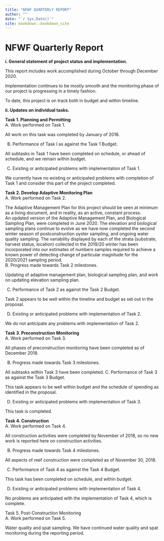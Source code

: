 ```yaml
--- 
title: "NFWF QUARTERLY REPORT"
author: ""
date: "`r Sys.Date()`"
site: bookdown::bookdown_site
---
```


# NFWF Quarterly Report  

**i.	General statement of project status and implementation.**  

This report includes work accomplished during October through December 2020. 

Implementation continues to be mostly smooth and the monitoring phase of our project is progressing in a timely fashion. 

To date, this project is on track both in budget and within timeline. 

**ii. Updates on individual tasks.** 
  
**Task 1.  Planning and Permitting**  
A.	Work performed on Task 1. 

All work on this task was completed by January of 2018.  

B.	Performance of Task I as against the Task 1 Budget. 

All subtasks in Task 1 have been completed on schedule, or ahead of schedule, and we remain within budget. 

C.	Existing or anticipated problems with implementation of Task 1. 

We currently have no existing or anticipated problems with completion of Task 1 and consider this part of the project completed. 


**Task 2.  Develop Adaptive Monitoring Plan**  
A.	Work performed on Task 2.

The Adaptive Management Plan for this project should be seen at minimum as a living document, and in reality, as an active, constant process.  
An updated version of the Adaptive Management Plan, and Biological Sampling Plan, were completed in June 2020.  The elevation and biological sampling plans continue to evolve as we have now completed the second winter season of postconstruction oyster sampling, and ongoing water quality sampling. The variability displayed by each of the strata (substrate, harvest status, location) collected in the 2019/20 winter has been incorporated into our estimates of numbers samples required to achieve a known power of detecting change of particular magnitude for the 2020/2021 sampling period.  
B.	Progress made towards Task 2 milestones.

Updating of adaptive management plan, biological sampling plan, and work on updating elevation sampling plan.

C.	Performance of Task 2 as against the Task 2 Budget. 

Task 2 appears to be well within the timeline and budget as set out in the proposal.  

D.	Existing or anticipated problems with implementation of Task 2. 

We do not anticipate any problems with implementation of Task 2.

**Task 3.  Preconstruction Monitoring**  
A.	Work performed on Task 3. 

All phases of preconstruction monitoring have been completed as of December 2018. 

B.	Progress made towards Task 3 milestones.

All subtasks within Task 3 have been completed. 
C.	Performance of Task 3 as against the Task 3 Budget. 

This task appears to be well within budget and the schedule of spending as identified in the proposal. 

D.	Existing or anticipated problems with implementation of Task 3. 

This task is completed.  


**Task 4.  Construction**  
A.	Work performed on Task 4.

All construction activities were completed by November of 2018, so no new work is reported here on construction activities. 

B.	Progress made towards Task 4 milestones.

All aspects of reef construction were completed as of November 30, 2018.

C.	Performance of Task 4 as against the Task 4 Budget. 

This task has been completed on schedule, and within budget. 

D.	Existing or anticipated problems with implementation of Task 4. 

 No problems are anticipated with the implementation of Task 4, which is complete. 
  

Task 5. Post-Construction Monitoring  
A.	 Work performed on Task 5. 

Water quality and spat sampling. We have continued water quality and spat monitoring during the reporting period.
